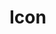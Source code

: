 

<Meta title="Iconography" component={Icon} />

# Icon

<Preview>
  <Story name="Base" parameters={{
    design: {
      type: 'figma',
      url: 'https://www.figma.com/file/O3bKxIcsj2rc1FNIRclJyT/Design-System?node-id=213%3A87'
    }
  }}>
    <ThemeProvider>
      <Icon icon='face' />
    </ThemeProvider>
  </Story>
</Preview>

<Props of={Icon} />
